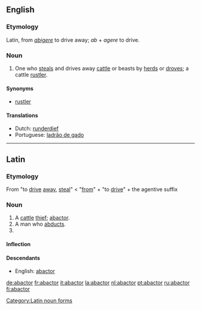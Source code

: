 ==English==

===Etymology===
Latin, from ''[[abigere]]'' to drive away; ''ab'' + ''agere'' to drive.

===Noun===
{{en-noun}}

# {{context|legal|obsolete}} One who [[steal]]s and drives away [[cattle]] or beasts by [[herd]]s or [[drove]]s; a cattle [[rustler]].

====Synonyms====
* [[rustler]]

====Translations====
* Dutch: [[runderdief]]
* Portuguese: [[ladrão de gado]]

----

==Latin==

===Etymology===
From {{term|abigo#Latin|abigō}} "to [[drive]] [[away]], [[steal]]" < {{term|ab-#Latin|ab-}} "[[from]]" + {{term|ago#Latin|agō}} "to [[drive]]"  + {{term|-or#Latin|-or}} the agentive suffix

===Noun===
{{la-noun|abactor|abactoris|abactoris|m|third}}

# A [[cattle]] [[thief]]; [[abactor]].
# A man who [[abduct|abducts]].
# {{inflection of|abactor#Latin|abactor|voc|s}}

====Inflection====
{{ladecl3par}}
{{la-decl-3rd-PAR|abactor|abactor|abactor}}

====Descendants====
* English: [[abactor#English|abactor]]

[[Category:Latin noun forms]]

[[de:abactor]]
[[fr:abactor]]
[[it:abactor]]
[[la:abactor]]
[[nl:abactor]]
[[pt:abactor]]
[[ru:abactor]]
[[fi:abactor]]